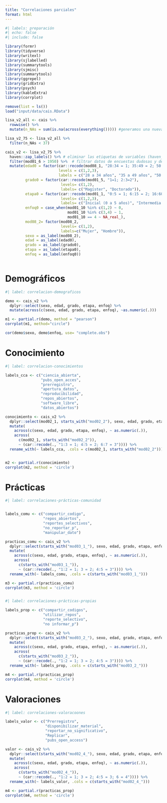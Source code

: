 ```yaml
---
title: "Correlaciones parciales"
format: html
---
```


```r
#| labels: preparación
#| echo: false
#| include: false

library(formr)
library(tidyverse)
library(writexl)
library(sjlabelled)
library(summarytools)
library(sjmisc)
library(summarytools)
library(ggrepel)
library(gridExtra)
library(psych)
library(kableExtra)
library(corrplot)

remove(list = ls())
load("input/data/cais.RData")

lisa_v2_all <- cais %>% 
  rowwise() %>%
  mutate(n_NAs = sum(is.na(across(everything())))) #generamos una nueva variable que cuenta número de NA

lisa_v2_75 <- lisa_v2_all %>% 
  filter(n_NAs < 37)

cais_v2 <- lisa_v2_75 %>% 
  haven::zap_labels() %>% # eliminar las etiquetas de variables (haven_labelled) de una base de datos
  filter(mod01_6 > 1950) %>%  # filtrar datos de encuestas dudosas y de prueba
  mutate(edad0 = factor(car::recode(mod08_1, "28:34 = 1; 35:49 = 2; 50:80 = 3"), 
                        levels = c(1,2,3),
                        labels = c("28 a 34 años", "35 a 49 años", "50 o más años")),
         grado0 = factor(car::recode(mod01_5, "1=1; 2:3=2"),
                         levels= c(1,2),
                         labels= c("Magíster", "Doctorado")),
         etapa0 = factor(car::recode(mod01_1, "0:5 = 1; 6:15 = 2; 16:60 = 3"),
                         levels= c(1,2,3),
                         labels= c("Inicial (0 a 5 años)", "Intermedia (6 a 15 años)", "Avanzada (>15 años)")),
         enfoq0 = case_when(mod01_10 %in% c(1,2) ~ 0, 
                            mod01_10 %in% c(3,4) ~ 1,
                            mod01_10 == 4 ~ NA_real_),
         mod08_2= factor(mod08_2,
                         levels= c(1,2),
                         labels=c("Mujer", "Hombre")),
         sexo = as_label(mod08_2),
         edad = as_label(edad0),
         grado = as_label(grado0),
         etapa = as_label(etapa0),
         enfoq = as_label(enfoq0))



```

# Demográficos

```r
#| label: correlacion-demograficos

demo <- cais_v2 %>%
  dplyr::select(sexo, edad, grado, etapa, enfoq) %>%
  mutate(across(c(sexo, edad, grado, etapa, enfoq), ~as.numeric(.)))

m1 <- partial.r(demo, method = "pearson")
corrplot(m1, method="circle")

cor(demo$sexo, demo$enfoq, use= "complete.obs")

```
# Conocimiento

```r
#| label: correlacion-conocimientos

labels_cca <- c("ciencia_abierta", 
                "pubs_open_acces", 
                "prerregistro", 
                "apertura_datos", 
                "reproducibilidad", 
                "repos_abiertos", 
                "software_libre", 
                "datos_abiertos")

conocimiento <- cais_v2 %>%
  dplyr::select(mod02_1, starts_with("mod02_2"), sexo, edad, grado, etapa, enfoq) %>%
  mutate(
    across(c(sexo, edad, grado, etapa, enfoq), ~ as.numeric(.)),
    across(
      c(mod02_1, starts_with("mod02_2")),
      ~ (car::recode(., "1:3 = 1; 4:5 = 2; 6:7 = 3")))) %>%
  rename_with(~ labels_cca, .cols = c(mod02_1, starts_with("mod02_2")))


m2 <- partial.r(conocimiento)
corrplot(m2, method = 'circle')

```

# Prácticas

```r
#| label: correlaciones-prácticas-comunidad


labels_comu <- c("compartir_codigo",
                 "repos_abiertos",
                 "reportes_selectivos",
                 "no_reportar_p",
                 "manipular_dato")

practicas_comu <- cais_v2 %>%
  dplyr::select(starts_with("mod03_1_"), sexo, edad, grado, etapa, enfoq) %>%
  mutate(
    across(c(sexo, edad, grado, etapa, enfoq), ~ as.numeric(.)),
    across(
      c(starts_with("mod03_1_")),
      ~ (car::recode(., "1:2 = 1; 3 = 2; 4:5 = 3")))) %>%
  rename_with(~ labels_comu, .cols = c(starts_with("mod03_1_")))

m3 <- partial.r(practicas_comu)
corrplot(m3, method = 'circle')



```

```r
#| label: correlaciones-prácticas-propias

labels_prop <- c("compartir_codigos",
                 "utilizar_repos",
                 "reporte_selectivo",
                 "no informar_p")

practicas_prop <- cais_v2 %>%
  dplyr::select(starts_with("mod03_2_"), sexo, edad, grado, etapa, enfoq) %>%
  mutate(
    across(c(sexo, edad, grado, etapa, enfoq), ~ as.numeric(.)),
    across(
      c(starts_with("mod03_2_")),
      ~ (car::recode(., "1:2 = 1; 3 = 2; 4:5 = 3")))) %>%
  rename_with(~ labels_prop, .cols = c(starts_with("mod03_2_")))

m4 <- partial.r(practicas_prop)
corrplot(m4, method = 'circle')


```

# Valoraciones

```r
#| label: correlaciones-valoracoones

labels_valor <- c("Prerregistro", 
                  "disponibilizar_material", 
                  "reportar_no_significativo",
                  "Replicar",
                  "pubs_open_access")

valor <- cais_v2 %>%
  dplyr::select(starts_with("mod02_4_"), sexo, edad, grado, etapa, enfoq) %>%
  mutate(
    across(c(sexo, edad, grado, etapa, enfoq), ~ as.numeric(.)),
    across(
      c(starts_with("mod02_4_")),
      ~ (car::recode(., "1:2 = 1; 3 = 2; 4:5 = 3; 6 = 4")))) %>%
  rename_with(~ labels_valor, .cols = c(starts_with("mod02_4_")))

m4 <- partial.r(practicas_prop)
corrplot(m4, method = 'circle')

```


